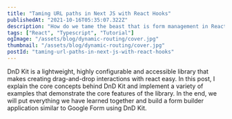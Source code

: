 ```yaml
---
title: "Taming URL paths in Next JS with React Hooks"
publishedAt: "2021-10-16T05:35:07.322Z"
description: "How do we tame the beast that is form management in React?"
tags: ["React", "Typescript", "Tutorial"]
ogImage: "/assets/blog/dynamic-routing/cover.jpg"
thumbnail: "/assets/blog/dynamic-routing/cover.jpg"
postId: "taming-url-paths-in-next-js-with-react-hooks"
---
```


DnD Kit is a lightweight, highly configurable and accessible library that makes creating drag-and-drop interactions with react easy. In this post, I explain the core concepts behind DnD Kit and implement a variety of examples that demonstrate the core features of the library. In the end, we will put everything we have learned together and build a form builder application similar to Google Form using DnD Kit.
